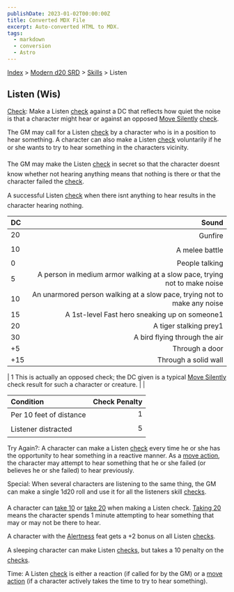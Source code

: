 ```yaml
---
publishDate: 2023-01-02T00:00:00Z
title: Converted MDX File
excerpt: Auto-converted HTML to MDX.
tags:
  - markdown
  - conversion
  - Astro
---
```


[Index](-index) > [Modern d20 SRD](modern-d20-srd-index) > [Skills](modern-d20-srd-skills-index) > Listen

## Listen (Wis)

[Check](modern-d20-srd-skills-skill-basics-php#skill-check-index): Make a Listen [check](modern-d20-srd-skills-skill-basics-php#skill-check-index) against a DC that reflects how quiet the noise is that a character might hear or against an opposed [Move
Silently](modern-d20-srd-skills-move-silently) [check](modern-d20-srd-skills-skill-basics-php#skill-check-index).

The GM may call for a Listen [check](modern-d20-srd-skills-skill-basics-php#skill-check-index) by a character who is in a position to hear something. A character can also make a Listen [check](modern-d20-srd-skills-skill-basics-php#skill-check-index) voluntarily if he or she wants to try to hear something in the characters vicinity.

The GM may make the Listen [check](modern-d20-srd-skills-skill-basics-php#skill-check-index) in secret so that the character doesnt know whether not hearing anything means that nothing is there or that the character failed the [check](modern-d20-srd-skills-skill-basics-php#skill-check-index).

A successful Listen [check](modern-d20-srd-skills-skill-basics-php#skill-check-index) when there isnt anything to hear results in the character hearing nothing.

| DC  |                                                                     Sound |
| :-- | ------------------------------------------------------------------------: |
| 20  |                                                                   Gunfire |
| 10  |                                                            A melee battle |
| 0   |                                                            People talking |
| 5   | A person in medium armor walking at a slow pace, trying not to make noise |
| 10  |  An unarmored person walking at a slow pace, trying not to make any noise |
| 15  |                             A 1st-level Fast hero sneaking up on someone1 |
| 20  |                                                    A tiger stalking prey1 |
| 30  |                                             A bird flying through the air |
| +5  |                                                            Through a door |
| +15 |                                                      Through a solid wall |

| 1 This is actually an opposed check; the DC given is a typical [Move
Silently](modern-d20-srd-skills-move-silently) check result for such a character or creature. | |

| Condition               | Check Penalty |
| :---------------------- | ------------: |
| Per 10 feet of distance |             1 |
| Listener distracted     |             5 |

Try Again?: A character can make a Listen [check](modern-d20-srd-skills-skill-basics-php#skill-check-index) every time he or she has the opportunity to hear something in a reactive manner. As a [move
action](modern-d20-srd-combat-move-actions), the character may attempt to hear something that he or she failed (or believes he or she failed) to hear previously.

Special: When several characters are listening to the same thing, the GM can make a single 1d20 roll and use it for all the listeners skill [checks](modern-d20-srd-skills-skill-basics-php#skill-check-index).

A character can [take
10](modern-d20-srd-skills-skill-basics-php#take10-index) or [take 20](modern-d20-srd-skills-skill-basics-php#take20-index) when making a Listen check. [Taking
20](modern-d20-srd-skills-skill-basics-php#take20-index) means the character spends 1 minute attempting to hear something that may or may not be there to hear.

A character with the [Alertness](modern-d20-srd-feats-alertness) feat gets a +2 bonus on all Listen [checks](modern-d20-srd-skills-skill-basics-php#skill-check-index).

A sleeping character can make Listen [checks](modern-d20-srd-skills-skill-basics-php#skill-check-index), but takes a 10 penalty on the [checks](modern-d20-srd-skills-skill-basics-php#skill-check-index).

Time: A Listen [check](modern-d20-srd-skills-skill-basics-php#skill-check-index) is either a reaction (if called for by the GM) or a [move
action](modern-d20-srd-combat-move-actions) (if a character actively takes the time to try to hear something).
